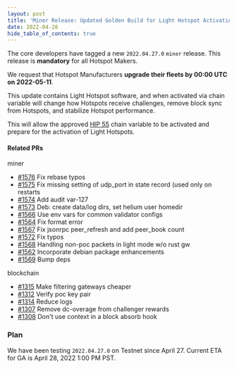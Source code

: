 ```yaml
---
layout: post
title: 'Miner Release: Updated Golden Build for Light Hotspot Activation'
date: 2022-04-28
hide_table_of_contents: true
---
```


The core developers have tagged a new `2022.04.27.0` `miner` release. This release is **mandatory**
for all Hotspot Makers.

<!--truncate-->

We request that Hotspot Manufacturers **upgrade their fleets by 00:00 UTC on 2022-05-11**.

This update contains Light Hotspot software, and when activated via chain variable will change how
Hotspots receive challenges, remove block sync from Hotspots, and stabilize Hotspot performance.

This will allow the approved
[HIP 55](https://github.com/helium/HIP/blob/main/0055-validator-challenges.md) chain variable to be
activated and prepare for the activation of Light Hotspots.

#### Related PRs

miner

- [#1576](https://github.com/helium/miner/pull/1576) Fix rebase typos
- [#1575](https://github.com/helium/miner/pull/1575) Fix missing setting of udp_port in state record
  (used only on restarts
- [#1574](https://github.com/helium/miner/pull/1574) Add audit var-127
- [#1573](https://github.com/helium/miner/pull/1573) Deb: create data/log dirs, set helium user
  homedir
- [#1566](https://github.com/helium/miner/pull/1566) Use env vars for common validator configs
- [#1564](https://github.com/helium/miner/pull/1564) Fix format error
- [#1567](https://github.com/helium/miner/pull/1567) Fix jsonrpc peer_refresh and add peer_book
  count
- [#1572](https://github.com/helium/miner/pull/1572) Fix typos
- [#1568](https://github.com/helium/miner/pull/1568) Handling non-poc packets in light mode w/o rust
  gw
- [#1562](https://github.com/helium/miner/pull/1562) Incorporate debian package enhancements
- [#1569](https://github.com/helium/miner/pull/1569) Bump deps

blockchain

- [#1315](https://github.com/helium/blockchain-core/pull/1315) Make filtering gateways cheaper
- [#1312](https://github.com/helium/blockchain-core/pull/1312) Verify poc key pair
- [#1314](https://github.com/helium/blockchain-core/pull/1314) Reduce logs
- [#1307](https://github.com/helium/blockchain-core/pull/1307) Remove dc-overage from challenger
  rewards
- [#1308](https://github.com/helium/blockchain-core/pull/1308) Don't use context in a block absorb
  hook

### Plan

We have been testing `2022.04.27.0` on Testnet since April 27. Current ETA for GA is April 28, 2022
1:00 PM PST.
